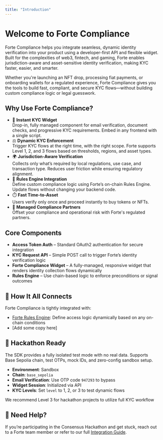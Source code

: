 ```yaml
---
title: "Introduction"
---
```


# Welcome to Forte Compliance

Forte Compliance helps you integrate seamless, dynamic identity verification into your product using a developer-first API and flexible widget. Built for the complexities of web3, fintech, and gaming, Forte enables jurisdiction-aware and asset-sensitive identity verification, making KYC faster, easier, and smarter.

Whether you're launching an NFT drop, processing fiat payments, or onboarding wallets for a regulated experience, Forte Compliance gives you the tools to build fast, compliant, and secure KYC flows—without building custom compliance logic or legal guesswork.

## Why Use Forte Compliance?

- 🚀 **Instant KYC Widget**\
  Drop-in, fully managed component for email verification, document checks, and progressive KYC requirements. Embed in any frontend with a single script.
- ⚖️ **Dynamic KYC Enforcement**\
  Trigger KYC flows at the right time, with the right scope. Forte supports Level 1, 2, and 3 flows based on thresholds, regions, and asset types.
- 🌍 **Jurisdiction-Aware Verification**\
  Collects only what’s required by local regulations, use case, and transaction type. Reduces user friction while ensuring regulatory alignment.
- 🧠 **Rules Engine Integration**\
  Define custom compliance logic using Forte’s on-chain Rules Engine. Update flows without changing your backend code.
- ⏱️ **Fast Time-to-Asset**\
  Users verify only once and proceed instantly to buy tokens or NFTs.
- 🧱 **Managed Compliance Partners**\
  Offset your compliance and operational risk with Forte's regulated partners.

## Core Components

- **Access Token Auth** – Standard OAuth2 authentication for secure integration
- **KYC Request API** – Simple POST call to trigger Forte’s identity verification logic
- **Forte Compliance Widget** – A fully-managed, responsive widget that renders identity collection flows dynamically
- **Rules Engine** – Use chain-based logic to enforce preconditions or signal outcomes

## 🔗 How It All Connects

Forte Compliance is tightly integrated with:

- [Forte Rules Engine](../introduction): Define access logic dynamically based on any on-chain conditions
- [Add some copy here]

## 🧪 **Hackathon Ready**

The SDK provides a fully isolated test mode with no real data. Supports Base Sepolia chain, test OTPs, mock IDs, and zero-config sandbox setup.

- **Environment**: Sandbox
- **Chain**: `base_sepolia`
- **Email Verification**: Use OTP code `947293` to bypass
- **Widget Session**: Initialized via API
- **KYC Levels**: Set `level` to 1, 2, or 3 to test dynamic flows

<Tip>
  We recommend Level 3 for hackathon projects to utilize full KYC workflow
</Tip>

## 🙌 Need Help?

If you’re participating in the Consensus Hackathon and get stuck, reach out to a Forte team member or refer to our full [Integration Guide](#overview).